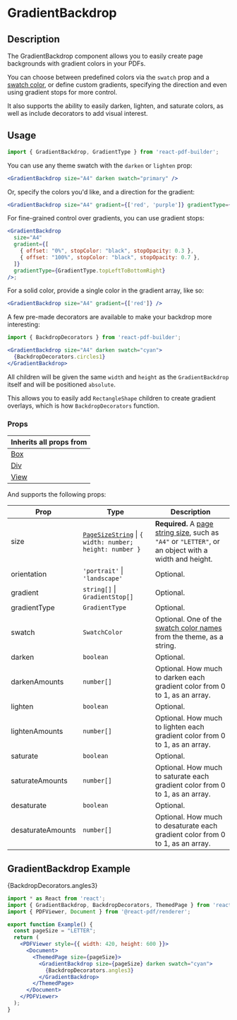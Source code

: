 

<Meta title="Documentation/Components/GradientBackdrop" />

<h1>GradientBackdrop</h1>

## Description

The GradientBackdrop component allows you to easily create page backgrounds with gradient colors in your PDFs.

You can choose between predefined colors via the `swatch` prop and a [swatch color](http://localhost:6006/?path=/docs/documentation-themes--docs#swatch-colors), or define custom gradients, specifying the direction and even using gradient stops for more control.

It also supports the ability to easily darken, lighten, and saturate colors, as well as include decorators to add visual interest.

## Usage

```jsx
import { GradientBackdrop, GradientType } from 'react-pdf-builder';
```

You can use any theme swatch with the `darken` or `lighten` prop:

```jsx
<GradientBackdrop size="A4" darken swatch="primary" />
```

Or, specify the colors you'd like, and a direction for the gradient:

```jsx
<GradientBackdrop size="A4" gradient={['red', 'purple']} gradientType={GradientType.leftToRight} />
```

For fine-grained control over gradients, you can use gradient stops:

```jsx
<GradientBackdrop
  size="A4"
  gradient={[
    { offset: "0%", stopColor: "black", stopOpacity: 0.3 },
    { offset: "100%", stopColor: "black", stopOpacity: 0.7 },
  ]}
  gradientType={GradientType.topLeftToBottomRight}
/>;
```

For a solid color, provide a single color in the gradient array, like so:

```jsx
<GradientBackdrop size="A4" gradient={['red']} />
```

A few pre-made decorators are available to make your backdrop more interesting:

```jsx
import { BackdropDecorators } from 'react-pdf-builder';

<GradientBackdrop size="A4" darken swatch="cyan">
  {BackdropDecorators.circles1}
</GradientBackdrop>
```

All children will be given the same `width` and `height` as the `GradientBackdrop` itself and will be positioned `absolute`. 

This allows you to easily add `RectangleShape` children to create gradient overlays, which is how `BackdropDecorators` function.

### Props

| Inherits all props from                                                                                      |
| ------------------------------------------------------------------------------------------------------------ |
| [Box](https://justinmahar.github.io/react-pdf-builder/?path=/docs/documentation-components-box--docs)        |
| [Div](https://justinmahar.github.io/react-pdf-builder/?path=/docs/documentation-components-basics-div--docs) |
| [View](https://react-pdf.org/components#view)                                                                |

And supports the following props:

| Prop              | Type                                                                                                                                                      | Description                                                                                                                                                                                         |
| ----------------- | --------------------------------------------------------------------------------------------------------------------------------------------------------- | --------------------------------------------------------------------------------------------------------------------------------------------------------------------------------------------------- |
| size              | [`PageSizeString`](https://justinmahar.github.io/react-pdf-builder/?path=/docs/documentation-page-sizes--docs) &#124; `{ width: number; height: number }` | **Required.** A [page string size](https://justinmahar.github.io/react-pdf-builder/?path=/docs/documentation-page-sizes--docs), such as `"A4"` or `"LETTER"`, or an object with a width and height. |
| orientation       | `'portrait'` &#124; `'landscape'`                                                                                                                         | Optional.                                                                                                                                                                                           |
| gradient          | `string[]` &#124; `GradientStop[]`                                                                                                                        | Optional.                                                                                                                                                                                           |
| gradientType      | `GradientType`                                                                                                                                            | Optional.                                                                                                                                                                                           |
| swatch            | `SwatchColor`                                                                                                                                             | Optional. One of the [swatch color names](https://justinmahar.github.io/react-pdf-builder/?path=/docs/documentation-themes--docs#swatch-colors) from the theme, as a string.                        |
| darken            | `boolean`                                                                                                                                                 | Optional.                                                                                                                                                                                           |
| darkenAmounts     | `number[]`                                                                                                                                                | Optional. How much to darken each gradient color from 0 to 1, as an array.                                                                                                                          |
| lighten           | `boolean`                                                                                                                                                 | Optional.                                                                                                                                                                                           |
| lightenAmounts    | `number[]`                                                                                                                                                | Optional. How much to lighten each gradient color from 0 to 1, as an array.                                                                                                                         |
| saturate          | `boolean`                                                                                                                                                 | Optional.                                                                                                                                                                                           |
| saturateAmounts   | `number[]`                                                                                                                                                | Optional. How much to saturate each gradient color from 0 to 1, as an array.                                                                                                                        |
| desaturate        | `boolean`                                                                                                                                                 | Optional.                                                                                                                                                                                           |
| desaturateAmounts | `number[]`                                                                                                                                                | Optional. How much to desaturate each gradient color from 0 to 1, as an array.                                                                                                                      |

## GradientBackdrop Example

<DocsPDF>
  <GradientBackdrop size="LETTER" darken swatch="cyan">
    {BackdropDecorators.angles3}
  </GradientBackdrop>
</DocsPDF>

```jsx
import * as React from 'react';
import { GradientBackdrop, BackdropDecorators, ThemedPage } from 'react-pdf-builder';
import { PDFViewer, Document } from '@react-pdf/renderer';

export function Example() {
  const pageSize = "LETTER";
  return (
    <PDFViewer style={{ width: 420, height: 600 }}>
      <Document>
        <ThemedPage size={pageSize}>
          <GradientBackdrop size={pageSize} darken swatch="cyan">
            {BackdropDecorators.angles3}
          </GradientBackdrop>
        </ThemedPage>
      </Document>
    </PDFViewer>
  );
}
```
